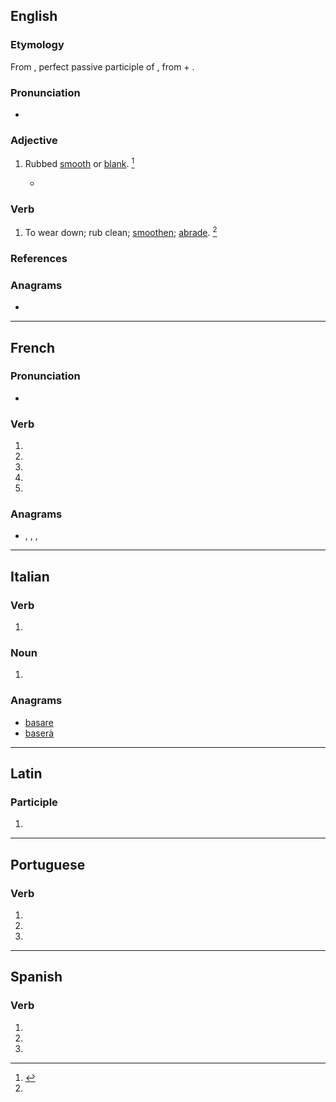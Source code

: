 {{also|abrasé|ábrase}}
==English==

===Etymology===
From {{etyl|la|en}} {{m|la|abrāsus}}, perfect passive participle of {{m|la|abrādō||abrade}}, from {{m|la|ab||from, away from}} + {{m|la|rādō||scrape}}.

===Pronunciation===
* {{a|US}} {{IPA|/əˈbɹeɪz/|lang=en}}

===Adjective===
{{en-adj|-}}

# {{lb|en|obsolete}} Rubbed [[smooth]] or [[blank]]. {{defdate|Attested only in the 17<sup>th</sup> century.}}<ref name=SOED>{{R:SOED5|page=7}}</ref>
#* {{quote-book|passage=An '''abrase''' table.|author=B. Jonson}}

===Verb===
{{en-verb|abras}}

# {{lb|en|transitive}} To wear down; rub clean; [[smoothen]]; [[abrade]]. {{defdate|First attested in the late 15<sup>th</sup> century.}}<ref name=SOED/>

===References===
<references/>

===Anagrams===
* {{anagrams|en|Raabes|abaser|abears}}

----

==French==

===Pronunciation===
* {{IPA|lang=fr|/a.bʁaz/}}

===Verb===
{{fr-verb-form}}

# {{inflection of|abraser||1|s|pres|indc|lang=fr}}
# {{inflection of|abraser||3|s|pres|indc|lang=fr}}
# {{inflection of|abraser||1|s|pres|subj|lang=fr}}
# {{inflection of|abraser||1|s|pres|subj|lang=fr}}
# {{inflection of|abraser||2|s|impr|lang=fr}}

===Anagrams===
* {{l|fr|Arabes}}, {{l|fr|arabes}}, {{l|fr|basera}}, {{l|fr|ébrasa}}

----

==Italian==

===Verb===
{{head|it|verb form|cat2=past participle forms}}

# {{inflection of|abradere||3|s|phis|lang=it}}

===Noun===
{{head|it|noun form|g=f}}

# {{plural of|abraso|lang=it}}

===Anagrams===
* [[basare#Italian|basare]]
* [[baserà#Italian|baserà]]

----

==Latin==

===Participle===
{{la-part-form|abrāse}}

# {{inflection of|abrāsus||voc|m|s|lang=la}}

----

==Portuguese==

===Verb===
{{pt-verb-form}}

# {{inflection of|abrasar||1|s|pres|subj|lang=pt}}
# {{inflection of|abrasar||3|s|pres|subj|lang=pt}}
# {{inflection of|abrasar||3|s|impr|lang=pt}}

----

==Spanish==

===Verb===
{{head|es|verb form}}

# {{es-verb form of|ending=ar|mood=subjunctive|tense=present|pers=1|number=singular|abrasar}}
# {{es-verb form of|ending=ar|mood=subjunctive|tense=present|pers=2|formal=yes|number=singular|abrasar}}
# {{es-verb form of|ending=ar|mood=subjunctive|tense=present|pers=3|number=singular|abrasar}}
